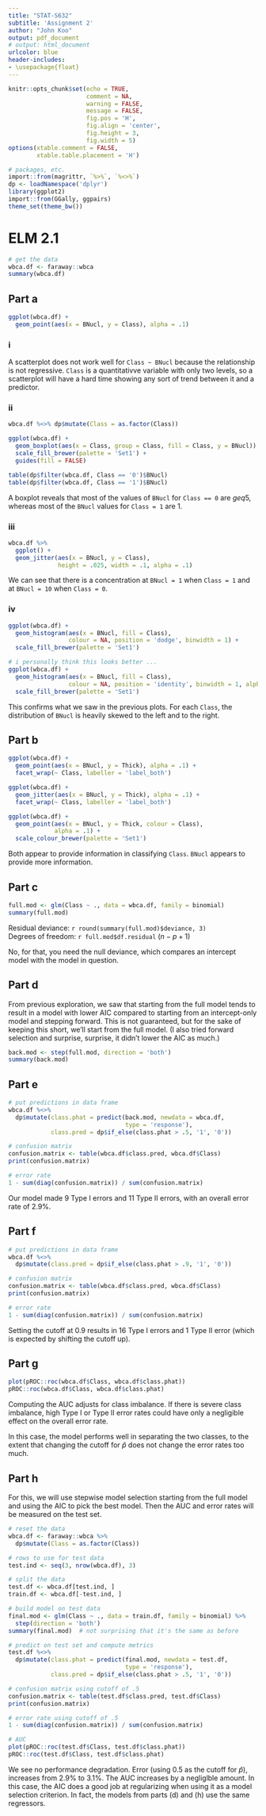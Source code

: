 ```yaml
---
title: "STAT-S632"
subtitle: 'Assignment 2'
author: "John Koo"
output: pdf_document
# output: html_document
urlcolor: blue
header-includes:
- \usepackage{float}
---
```


```r
knitr::opts_chunk$set(echo = TRUE, 
                      comment = NA, 
                      warning = FALSE, 
                      message = FALSE, 
                      fig.pos = 'H', 
                      fig.align = 'center', 
                      fig.height = 3, 
                      fig.width = 5)
options(xtable.comment = FALSE, 
        xtable.table.placement = 'H')
```

```r
# packages, etc.
import::from(magrittr, `%>%`, `%<>%`)
dp <- loadNamespace('dplyr')
library(ggplot2)
import::from(GGally, ggpairs)
theme_set(theme_bw())
```

# ELM 2.1

```r
# get the data
wbca.df <- faraway::wbca
summary(wbca.df)
```

## Part a

```r
ggplot(wbca.df) + 
  geom_point(aes(x = BNucl, y = Class), alpha = .1)
```

### i

A scatterplot does not work well for `Class ~ BNucl` because the relationship 
is not regressive. `Class` is a quantitativve variable with only two levels, 
so a scatterplot will have a hard time showing any sort of trend between 
it and a predictor.

### ii

```r
wbca.df %<>% dp$mutate(Class = as.factor(Class))

ggplot(wbca.df) + 
  geom_boxplot(aes(x = Class, group = Class, fill = Class, y = BNucl)) + 
  scale_fill_brewer(palette = 'Set1') + 
  guides(fill = FALSE)

table(dp$filter(wbca.df, Class == '0')$BNucl)
table(dp$filter(wbca.df, Class == '1')$BNucl)
```

A boxplot reveals that most of the values of `BNucl` for `Class == 0` are 
$geq 5$, whereas most of the `BNucl` values for `Class = 1` are 1. 

### iii

```r
wbca.df %>% 
  ggplot() + 
  geom_jitter(aes(x = BNucl, y = Class), 
              height = .025, width = .1, alpha = .1)
```

We can see that there is a concentration at `BNucl = 1` when `Class = 1` and 
at `BNucl = 10` when `Class = 0`.

### iv

```r
ggplot(wbca.df) + 
  geom_histogram(aes(x = BNucl, fill = Class), 
                 colour = NA, position = 'dodge', binwidth = 1) + 
  scale_fill_brewer(palette = 'Set1')

# i personally think this looks better ...
ggplot(wbca.df) + 
  geom_histogram(aes(x = BNucl, fill = Class), 
                 colour = NA, position = 'identity', binwidth = 1, alpha = .75) + 
  scale_fill_brewer(palette = 'Set1')
```

This confirms what we saw in the previous plots. For each `Class`, the 
distribution of `BNucl` is heavily skewed to the left and to the right.

## Part b

```r
ggplot(wbca.df) + 
  geom_point(aes(x = BNucl, y = Thick), alpha = .1) + 
  facet_wrap(~ Class, labeller = 'label_both')

ggplot(wbca.df) + 
  geom_jitter(aes(x = BNucl, y = Thick), alpha = .1) + 
  facet_wrap(~ Class, labeller = 'label_both')

ggplot(wbca.df) + 
  geom_point(aes(x = BNucl, y = Thick, colour = Class),
             alpha = .1) + 
  scale_colour_brewer(palette = 'Set1')
```

Both appear to provide information in classifying `Class`. `BNucl` appears to 
provide more information.

## Part c

```r
full.mod <- glm(Class ~ ., data = wbca.df, family = binomial)
summary(full.mod)
```

Residual deviance: `r round(summary(full.mod)$deviance, 3)`  
Degrees of freedom: `r full.mod$df.residual` ($n - p + 1$)

No, for that, you need the null deviance, which compares an intercept model with 
the model in question. 

## Part d

From previous exploration, we saw that starting from the full model tends to 
result in a model with lower AIC compared to starting from an intercept-only 
model and stepping forward. This is not guaranteed, but for the sake of keeping 
this short, we'll start from the full model. (I also tried forward selection 
and surprise, surprise, it didn't lower the AIC as much.)

```r
back.mod <- step(full.mod, direction = 'both')
summary(back.mod)
```

## Part e

```r
# put predictions in data frame
wbca.df %<>% 
  dp$mutate(class.phat = predict(back.mod, newdata = wbca.df, 
                                 type = 'response'), 
            class.pred = dp$if_else(class.phat > .5, '1', '0'))

# confusion matrix
confusion.matrix <- table(wbca.df$class.pred, wbca.df$Class)
print(confusion.matrix)

# error rate
1 - sum(diag(confusion.matrix)) / sum(confusion.matrix)
```

Our model made 9 Type I errors and 11 Type II errors, with an overall error rate 
of 2.9\%. 

## Part f

```r
# put predictions in data frame
wbca.df %<>% 
  dp$mutate(class.pred = dp$if_else(class.phat > .9, '1', '0'))

# confusion matrix
confusion.matrix <- table(wbca.df$class.pred, wbca.df$Class)
print(confusion.matrix)

# error rate
1 - sum(diag(confusion.matrix)) / sum(confusion.matrix)
```

Setting the cutoff at 0.9 results in 16 Type I errors and 1 Type II error 
(which is expected by shifting the cutoff up). 

## Part g

```r
plot(pROC::roc(wbca.df$Class, wbca.df$class.phat))
pROC::roc(wbca.df$Class, wbca.df$class.phat)
```

Computing the AUC adjusts for class imbalance. If there is severe class 
imbalance, high Type I or Type II error rates could have only a negligible 
effect on the overall error rate. 

In this case, the model performs well in separating the two classes, to the 
extent that changing the cutoff for $\hat{p}$ does not change the error rates 
too much. 

## Part h

For this, we will use stepwise model selection starting from the full model and 
using the AIC to pick the best model. Then the AUC and error rates will be 
measured on the test set. 

```r
# reset the data
wbca.df <- faraway::wbca %>% 
  dp$mutate(Class = as.factor(Class))

# rows to use for test data
test.ind <- seq(3, nrow(wbca.df), 3)

# split the data
test.df <- wbca.df[test.ind, ]
train.df <- wbca.df[-test.ind, ]

# build model on test data
final.mod <- glm(Class ~ ., data = train.df, family = binomial) %>% 
  step(direction = 'both')
summary(final.mod)  # not surprising that it's the same as before

# predict on test set and compute metrics
test.df %<>% 
  dp$mutate(class.phat = predict(final.mod, newdata = test.df, 
                                 type = 'response'), 
            class.pred = dp$if_else(class.phat > .5, '1', '0'))

# confusion matrix using cutoff of .5
confusion.matrix <- table(test.df$class.pred, test.df$Class)
print(confusion.matrix)

# error rate using cutoff of .5
1 - sum(diag(confusion.matrix)) / sum(confusion.matrix)

# AUC
plot(pROC::roc(test.df$Class, test.df$class.phat))
pROC::roc(test.df$Class, test.df$class.phat)
```

We see no performance degradation. Error (using 0.5 as the cutoff for 
$\hat{p}$), increases from 2.9% to 3.1%. The AUC increases by a negliglble 
amount. In this case, the AIC does a good job at regularizing when using it as 
a model selection criterion. In fact, the models from parts (d) and (h) use the 
same regressors. 
